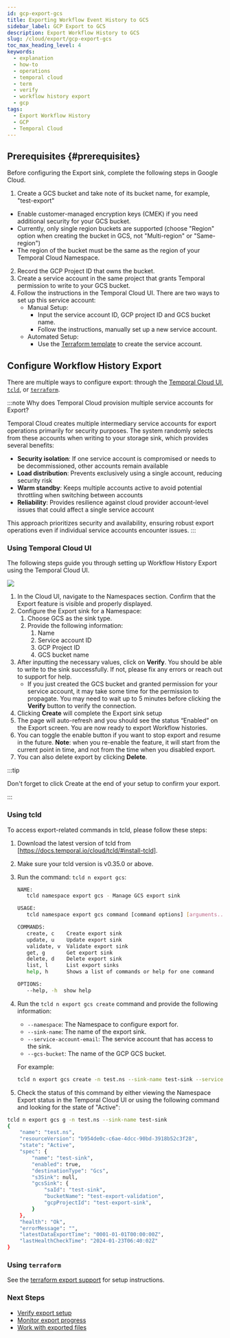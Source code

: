 ```yaml
---
id: gcp-export-gcs
title: Exporting Workflow Event History to GCS
sidebar_label: GCP Export to GCS
description: Export Workflow History to GCS
slug: /cloud/export/gcp-export-gcs
toc_max_heading_level: 4
keywords:
  - explanation
  - how-to
  - operations
  - temporal cloud
  - term
  - verify
  - workflow history export
  - gcp
tags:
  - Export Workflow History
  - GCP
  - Temporal Cloud
---
```



## Prerequisites {#prerequisites}

Before configuring the Export sink, complete the following steps in Google Cloud.

1. Create a GCS bucket and take note of its bucket name, for example, "test-export"

- Enable customer-managed encryption keys (CMEK) if you need additional security for your GCS bucket.
- Currently, only single region buckets are supported (choose "Region" option when creating the bucket in GCS, not "Multi-region" or "Same-region")
- The region of the bucket must be the same as the region of your Temporal Cloud Namespace.

2. Record the GCP Project ID that owns the bucket.
3. Create a service account in the same project that grants Temporal permission to write to your GCS bucket.
4. Follow the instructions in the Temporal Cloud UI. There are two ways to set up this service account:
   - Manual Setup:
     - Input the service account ID, GCP project ID and GCS bucket name.
     - Follow the instructions, manually set up a new service account.
   - Automated Setup:
     - Use the [Terraform template](https://github.com/temporalio/terraform-modules/tree/main/modules/gcp-sink-sa) to create the service account.

## Configure Workflow History Export

There are multiple ways to configure export: through the [Temporal Cloud UI](#using-temporal-cloud-ui), [`tcld`](#using-tcld), or [`terraform`](#using-terraform).


:::note Why does Temporal Cloud provision multiple service accounts for Export?

Temporal Cloud creates multiple intermediary service accounts for export operations primarily for security purposes. The system randomly selects from these accounts when writing to your storage sink, which provides several benefits:

- **Security isolation**: If one service account is compromised or needs to be decommissioned, other accounts remain available
- **Load distribution**: Prevents exclusively using a single account, reducing security risk
- **Warm standby**: Keeps multiple accounts active to avoid potential throttling when switching between accounts
- **Reliability**: Provides resilience against cloud provider account-level issues that could affect a single service account

This approach prioritizes security and availability, ensuring robust export operations even if individual service accounts encounter issues.
:::

### Using Temporal Cloud UI

The following steps guide you through setting up Workflow History Export using the Temporal Cloud UI.

![](/img/cloud/gcp/export-sink-ui-gcp.png)

1. In the Cloud UI, navigate to the Namespaces section. Confirm that the Export feature is visible and properly displayed.
2. Configure the Export sink for a Namespace:
   1. Choose GCS as the sink type.
   2. Provide the following information:
      1. Name
      2. Service account ID
      3. GCP Project ID
      4. GCS bucket name
3. After inputting the necessary values, click on **Verify**.
   You should be able to write to the sink successfully.
   If not, please fix any errors or reach out to support for help.
   - If you just created the GCS bucket and granted permission for your service account, it may take some time for the permission to propagate. You may need to wait up to 5 minutes before clicking the **Verify** button to verify the connection.
4. Clicking **Create** will complete the Export sink setup
5. The page will auto-refresh and you should see the status “Enabled” on the Export screen.
   You are now ready to export Workflow histories.
6. You can toggle the enable button if you want to stop export and resume in the future.
   **Note**: when you re-enable the feature, it will start from the current point in time, and not from the time when you disabled export.
7. You can also delete export by clicking **Delete**.

:::tip

Don't forget to click Create at the end of your setup to confirm your export.

:::

### Using tcld

To access export-related commands in tcld, please follow these steps:

1. Download the latest version of tcld from [https://docs.temporal.io/cloud/tcld/#install-tcld].
2. Make sure your tcld version is v0.35.0 or above.
3. Run the command: `tcld n export gcs`:
   ```bash
   NAME:
      tcld namespace export gcs - Manage GCS export sink

   USAGE:
      tcld namespace export gcs command [command options] [arguments...]

   COMMANDS:
      create, c    Create export sink
      update, u    Update export sink
      validate, v  Validate export sink
      get, g       Get export sink
      delete, d    Delete export sink
      list, l      List export sinks
      help, h      Shows a list of commands or help for one command

   OPTIONS:
      --help, -h  show help
   ```

4. Run the `tcld n export gcs create` command and provide the following information:
   - `--namespace`: The Namespace to configure export for.
   - `--sink-name`: The name of the export sink.
   - `--service-account-email`: The service account that has access to the sink.
   - `--gcs-bucket`: The name of the GCP GCS bucket.
   
   For example:

   ```bash
   tcld n export gcs create -n test.ns --sink-name test-sink --service-account-email test-sink@test-export-sink.iam.gserviceaccount.com --gcs-bucket test-export-validation
   ```
5. Check the status of this command by either viewing the Namespace Export status in the Temporal Cloud UI or using the following command and looking for the state of "Active":

```bash
tcld n export gcs g -n test.ns --sink-name test-sink
{
	"name": "test.ns",
	"resourceVersion": "b954de0c-c6ae-4dcc-90bd-3918b52c3f28",
	"state": "Active",
	"spec": {
		"name": "test-sink",
		"enabled": true,
		"destinationType": "Gcs",
		"s3Sink": null,
		"gcsSink": {
			"saId": "test-sink",
			"bucketName": "test-export-validation",
			"gcpProjectId": "test-export-sink",
		}
	},
	"health": "Ok",
	"errorMessage": "",
	"latestDataExportTime": "0001-01-01T00:00:00Z",
	"lastHealthCheckTime": "2024-01-23T06:40:02Z"
}
```

### Using `terraform`

See the [terraform export support](https://registry.terraform.io/providers/temporalio/temporalcloud/latest/docs/resources/namespace_export_sink) for setup instructions.


### Next Steps

- [Verify export setup](/cloud/export#verify)
- [Monitor export progress](/cloud/export#monitor)
- [Work with exported files](/cloud/export#working-with-exported-files)
